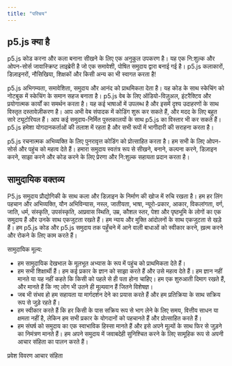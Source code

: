 ```yaml
---
title: "परिचय"
---
```


## p5.js क्या है

p5.js कोड करना और कला बनाना सीखने के लिए एक अनुकूल उपकरण है। यह एक नि:शुल्क और ओपन-सोर्स जावास्क्रिप्ट लाइब्रेरी है जो एक समावेशी, पोषित समुदाय द्वारा बनाई गई है। p5.js कलाकारों, डिज़ाइनरों, नौसिखिया, शिक्षकों और किसी अन्य का भी स्वागत करता है!

p5.js अभिगम्यता, समावेशिता, समुदाय और आनंद को प्राथमिकता देता है। यह कोड के साथ स्केचिंग को नोटबुक में स्केचिंग के समान सहज बनाता है। p5.js वेब के लिए ऑडियो-विज़ुअल, इंटरैक्टिव और प्रयोगात्मक कार्यों का समर्थन करता है। यह कई भाषाओं में उपलब्ध है और इसमें दृश्य उदाहरणों के साथ विस्तृत दस्तावेज़ीकरण है। आप अभी वेब संपादक में कोडिंग शुरू कर सकते हैं, और मदद के लिए बहुत सारे ट्यूटोरियल हैं। आप कई समुदाय-निर्मित पुस्तकालयों के साथ p5.js का विस्तार भी कर सकते हैं। p5.js हमेशा योगदानकर्ताओं की तलाश में रहता है और सभी रूपों में भागीदारी की सराहना करता है।

p5.js रचनात्मक अभिव्यक्ति के लिए पुनरावृत्त कोडिंग को प्रोत्साहित करता है। हम सभी के लिए ओपन-सोर्स और पहुंच को महत्व देते हैं। हमारा समुदाय स्वतंत्र रूप से सीखने, बनाने, कल्पना करने, डिज़ाइन करने, साझा करने और कोड करने के लिए प्रेरणा और नि:शुल्क सहायता प्रदान करता है।

## सामुदायिक वक्तव्य

P5.js समुदाय प्रौद्योगिकी के साथ कला और डिज़ाइन के निर्माण की खोज में रुचि रखता है। हम हर लिंग पहचान और अभिव्यक्ति, यौन अभिविन्यास, नस्ल, जातीयता, भाषा, न्यूरो-प्रकार, आकार, विकलांगता, वर्ग, जाति, धर्म, संस्कृति, उपसंस्कृति, आप्रवास स्थिति, उम्र, कौशल स्तर, पेशा और पृष्ठभूमि के लोगों का एक समुदाय हैं और उनके साथ एकजुटता रखते हैं। हम न्याय और मुक्ति आंदोलनों के साथ एकजुटता से खड़े हैं। हम p5.js कोड और p5.js समुदाय तक पहुँचने में आने वाली बाधाओं को स्वीकार करने, ख़त्म करने और रोकने के लिए काम करते हैं। 

सामुदायिक मूल्य:
- हम सामुदायिक देखभाल के मूलभूत अभ्यास के रूप में पहुंच को प्राथमिकता देते हैं। 
- हम सभी शिक्षार्थी हैं। हम कई प्रकार के ज्ञान को साझा करते हैं और उसे महत्व देते हैं। हम ज्ञान नहीं मानते या यह नहीं कहते कि किसी को पहले से ही पता होना चाहिए। हम एक शुरुआती दिमाग रखते हैं, और मानते हैं कि नए लोग भी उतने ही मूल्यवान हैं जितने विशेषज्ञ।
- जब भी संभव हो हम सहायता या मार्गदर्शन देने का प्रयास करते हैं और हम प्रतिक्रिया के साथ सक्रिय रूप से जुड़े रहते हैं।
- हम स्वीकार करते हैं कि हर किसी के पास सक्रिय रूप से भाग लेने के लिए समय, वित्तीय साधन या क्षमता नहीं है, लेकिन हम सभी प्रकार के योगदानों को पहचानते हैं और प्रोत्साहित करते हैं।
- हम संघर्ष को समुदाय का एक स्वाभाविक हिस्सा मानते हैं और इसे अपने मूल्यों के साथ फिर से जुड़ने का निमंत्रण मानते हैं। हम अपने समुदाय में जवाबदेही सुनिश्चित करने के लिए सामूहिक रूप से अपनी आचार संहिता का पालन करते हैं।

<div class='mt-xl'>
<LinkButton variant='link' url='/access'>प्रवेश विवरण</LinkButton>
<LinkButton variant='link' url='/code-of-conduct'>आचार संहिता</LinkButton>
</div>